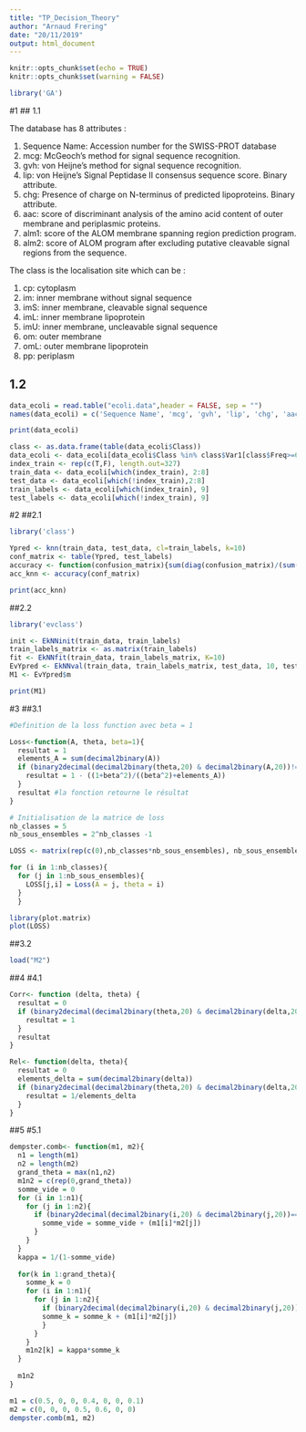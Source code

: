 ```yaml
---
title: "TP_Decision_Theory"
author: "Arnaud Frering"
date: "20/11/2019"
output: html_document
---
```


```r
knitr::opts_chunk$set(echo = TRUE)
knitr::opts_chunk$set(warning = FALSE)
```

```r
library('GA')
```

#1
## 1.1

The database has 8 attributes :

1. Sequence Name: Accession number for the SWISS-PROT database
2. mcg: McGeoch's method for signal sequence recognition.
3. gvh: von Heijne's method for signal sequence recognition.
4. lip: von Heijne's Signal Peptidase II consensus sequence score. Binary attribute.
5. chg: Presence of charge on N-terminus of predicted lipoproteins. Binary attribute.
6. aac: score of discriminant analysis of the amino acid content of outer membrane and periplasmic proteins.
7. alm1: score of the ALOM membrane spanning region prediction program.
8. alm2: score of ALOM program after excluding putative cleavable signal regions from the sequence.

The class is the localisation site which can be :

1. cp: cytoplasm
2. im: inner membrane without signal sequence
3. imS: inner membrane, cleavable signal sequence
4. imL: inner membrane lipoprotein
5. imU: inner membrane, uncleavable signal sequence
6. om: outer membrane
7. omL: outer membrane lipoprotein
8. pp: periplasm


## 1.2

```r
data_ecoli = read.table("ecoli.data",header = FALSE, sep = "")
names(data_ecoli) = c('Sequence Name', 'mcg', 'gvh', 'lip', 'chg', 'aac', 'alm1', 'alm2', 'Class')
```

```r
print(data_ecoli)
```

```r
class <- as.data.frame(table(data_ecoli$Class))
data_ecoli <- data_ecoli[data_ecoli$Class %in% class$Var1[class$Freq>=6],]
index_train <- rep(c(T,F), length.out=327)
train_data <- data_ecoli[which(index_train), 2:8]
test_data <- data_ecoli[which(!index_train),2:8]
train_labels <- data_ecoli[which(index_train), 9]
test_labels <- data_ecoli[which(!index_train), 9]
```

#2
##2.1

```r
library('class')

Ypred <- knn(train_data, test_data, cl=train_labels, k=10)
conf_matrix <- table(Ypred, test_labels)
accuracy <- function(confusion_matrix){sum(diag(confusion_matrix)/(sum(rowSums(confusion_matrix)))) * 100}
acc_knn <- accuracy(conf_matrix)

print(acc_knn)

```

##2.2

```r
library('evclass')

init <- EkNNinit(train_data, train_labels)
train_labels_matrix <- as.matrix(train_labels)
fit <- EkNNfit(train_data, train_labels_matrix, K=10)
EvYpred <- EkNNval(train_data, train_labels_matrix, test_data, 10, test_labels, fit$param)
M1 <- EvYpred$m
```
```r

print(M1)

```

#3
##3.1
```r
#Definition de la loss function avec beta = 1

Loss<-function(A, theta, beta=1){
  resultat = 1
  elements_A = sum(decimal2binary(A))
  if (binary2decimal(decimal2binary(theta,20) & decimal2binary(A,20))!=0){
    resultat = 1 - ((1+beta^2)/((beta^2)+elements_A))
  }
  resultat #la fonction retourne le résultat
}

```

```r
# Initialisation de la matrice de loss
nb_classes = 5
nb_sous_ensembles = 2^nb_classes -1

LOSS <- matrix(rep(c(0),nb_classes*nb_sous_ensembles), nb_sous_ensembles,nb_classes)

for (i in 1:nb_classes){
  for (j in 1:nb_sous_ensembles){
    LOSS[j,i] = Loss(A = j, theta = i)
  }
  }
```

```r
library(plot.matrix)
plot(LOSS)

```

##3.2

```r
load("M2")

```

##4
#4.1

```r
Corr<- function (delta, theta) {
  resultat = 0
  if (binary2decimal(decimal2binary(theta,20) & decimal2binary(delta,20))!=0){
    resultat = 1
  }
  resultat
}

Rel<- function(delta, theta){
  resultat = 0
  elements_delta = sum(decimal2binary(delta))
  if (binary2decimal(decimal2binary(theta,20) & decimal2binary(delta,20))!=0){
    resultat = 1/elements_delta
  }
}
```


##5
#5.1
```r
dempster.comb<- function(m1, m2){
  n1 = length(m1)
  n2 = length(m2)
  grand_theta = max(n1,n2)
  m1n2 = c(rep(0,grand_theta))
  somme_vide = 0
  for (i in 1:n1){
    for (j in 1:n2){
      if (binary2decimal(decimal2binary(i,20) & decimal2binary(j,20))==0){
        somme_vide = somme_vide + (m1[i]*m2[j])
      }
    }
  }
  kappa = 1/(1-somme_vide)
  
  for(k in 1:grand_theta){
    somme_k = 0
    for (i in 1:n1){
      for (j in 1:n2){
        if (binary2decimal(decimal2binary(i,20) & decimal2binary(j,20))==k){
        somme_k = somme_k + (m1[i]*m2[j])
        }
      }
    }
    m1n2[k] = kappa*somme_k
  }
  
  m1n2
}
```

```r
m1 = c(0.5, 0, 0, 0.4, 0, 0, 0.1)
m2 = c(0, 0, 0, 0.5, 0.6, 0, 0)
dempster.comb(m1, m2)
```



